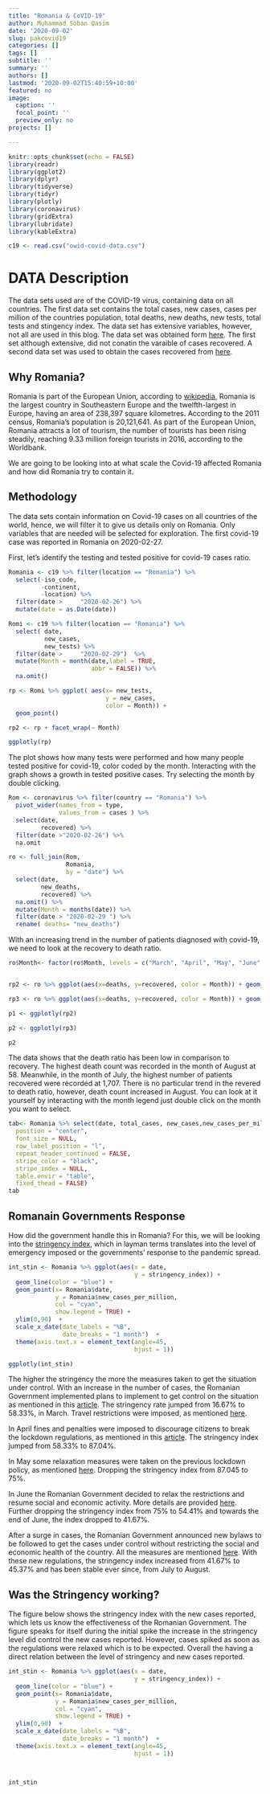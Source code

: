 ```yaml
---
title: "Romania & CoVID-19"
author: Muhammad Soban Qasim
date: '2020-09-02'
slug: pakcovid19
categories: []
tags: []
subtitle: ''
summary: ''
authors: []
lastmod: '2020-09-02T15:40:59+10:00'
featured: no
image:
  caption: ''
  focal_point: ''
  preview_only: no
projects: []

---
```



```r
knitr::opts_chunk$set(echo = FALSE)
library(readr)
library(ggplot2)
library(dplyr)
library(tidyverse)
library(tidyr)
library(plotly)
library(coronavirus)
library(gridExtra)
library(lubridate)
library(kableExtra)
```

```r
c19 <- read.csv("owid-covid-data.csv")
```



# DATA Description 

The data sets used are of the COVID-19 virus, containing data on all countries. The first data set contains the total cases, new cases, cases per million of the countries population, total deaths, new deaths, new tests, total tests and stingency index. The data set has extensive variables, however, not all are used in this blog. The data set was obtained form [here](https://ourworldindata.org/coronavirus-data). The first set although extensive, did not conatin the varaible of cases recovered. A second data set was used to obtain the cases recovered from [here](https://github.com/RamiKrispin/coronavirus).   

## Why Romania?

Romania is part of the European Union, according to [wikipedia](https://en.wikipedia.org/wiki/Romania#Tourism),  Romania is the largest country in Southeastern Europe and the twelfth-largest in Europe, having an area of 238,397 square kilometres. According to the 2011 census, Romania's population is 20,121,641. As part of the European Union, Romania attracts a  lot of tourism, the number of tourists has been rising steadily, reaching 9.33 million foreign tourists in 2016, according to the Worldbank.  

We are going to be looking into at what scale the Covid-19 affected Romania and how did Romania try to contain it. 

## Methodology

The data sets contain information on Covid-19 cases on all countries of the world, hence, we will filter it to give us details only on Romania. Only variables that are needed will be selected for exploration. The first covid-19 case was reported in Romania on 2020-02-27. 

First, let's identify the testing and tested positive for covid-19 cases ratio. 


```r
Romania <- c19 %>% filter(location == "Romania") %>% 
  select(-iso_code, 
         -continent, 
         -location) %>% 
  filter(date > 	"2020-02-26") %>% 
  mutate(date = as.Date(date))
```

```r
Romi <- c19 %>% filter(location == "Romania") %>% 
  select( date, 
          new_cases, 
          new_tests) %>% 
  filter(date > 	"2020-02-29")  %>% 
  mutate(Month = month(date,label = TRUE,
                       abbr = FALSE)) %>%
  na.omit() 
```

```r

rp <- Romi %>% ggplot( aes(x= new_tests, 
                           y = new_cases, 
                           color = Month)) + 
  geom_point() 

rp2 <- rp + facet_wrap(~ Month) 

ggplotly(rp)
```

The plot shows how many tests were performed and how many people tested positive for covid-19, color coded by the month. 
Interacting with the graph shows a growth in tested positive cases. Try selecting the month by double clicking. 

```r
Rom <- coronavirus %>% filter(country == "Romania") %>% 
  pivot_wider(names_from = type, 
              values_from = cases ) %>% 
  select(date, 
         recovered) %>% 
  filter(date >"2020-02-26") %>% 
  na.omit
```

```r
ro <- full_join(Rom, 
                Romania, 
                by = "date") %>% 
  select(date, 
         new_deaths, 
         recovered) %>% 
  na.omit() %>% 
  mutate(Month = months(date)) %>% 
  filter(date > "2020-02-29	") %>% 
  rename( deaths= "new_deaths")
```

With an increasing trend in the number of patients diagnosed with covid-19, we need to look at the recovery to death ratio. 

```r

ro$Month<- factor(ro$Month, levels = c("March", "April", "May", "June", "July","August"))


rp2 <- ro %>% ggplot(aes(x=deaths, y=recovered, color = Month)) + geom_point() + facet_wrap(~Month)

rp3 <- ro %>% ggplot(aes(x=deaths, y=recovered, color = Month)) + geom_point()

p1 <- ggplotly(rp2)

p2 <- ggplotly(rp3)

p2 

```

The data shows that the death ratio has been low in comparison to recovery. The highest death count was recorded in the month of August at 58. Meanwhile, in the month of July, the highest number of patients recovered were recorded at 1,707. There is no particular trend in the revered to death ratio, however, death count increased in August. You can look at it yourself by interacting with the month legend just double click on the month you want to select. 

```r
tab<- Romania %>% select(date, total_cases, new_cases,new_cases_per_million, total_deaths, new_deaths,new_tests, total_tests, stringency_index) %>% na.omit() %>% filter(date < 	"2020-03-18")%>% kable( ) %>% kable_styling(full_width = NULL,
  position = "center",
  font_size = NULL,
  row_label_position = "l",
  repeat_header_continued = FALSE,
  stripe_color = "black",
  stripe_index = NULL,
  table.envir = "table",
  fixed_thead = FALSE)
tab
```

## Romanain Governments Response

How did the government handle this in Romania? For this, we will be looking into the [stringency index](https://www.insightsonindia.com/2020/05/09/what-is-stringency-index/#:~:text=The%20Stringency%20Index%20is%20a%20number%20from%200,used%20by%20the%20Oxford%20COVID-19%20Government%20Response%20Tracker.), which in layman terms translates into the level of emergency imposed or the governments' response to the pandemic spread. 



```r
int_stin <- Romania %>% ggplot(aes(x = date, 
                                   y = stringency_index)) + 
  geom_line(color = "blue") + 
  geom_point(x= Romania$date, 
             y = Romania$new_cases_per_million, 
             col = "cyan", 
             show.legend = TRUE) + 
  ylim(0,90)  + 
  scale_x_date(date_labels = "%B",
               date_breaks = "1 month")  +
  theme(axis.text.x = element_text(angle=45, 
                                   hjust = 1)) 
```


```r
ggplotly(int_stin)
```

The higher the stringency the more the measures taken to get the situation under control. With an increase in the number of cases, the Romanian Government implemented plans to implement to get control on the situation as mentioned in this [article](https://stirioficiale.ro/informatii/continuarea-masurile-de-prevenire-si-limitare-a-eventualelor-imbolnaviri-cu-noul-coronavirus). The stringency rate jumped from 16.67% to 58.33%, in March. Travel restrictions were imposed, as mentioned [here](https://stirioficiale.ro/informatii/comunicat-de-presa-20-martie-ora-9-36am). 

In April fines and penalties were imposed to discourage citizens to break the lockdown regulations, as mentioned in this [article](https://stirioficiale.ro/informatii/buletin-de-presa-2-aprilie-2020-ora-13-00). The stringency index jumped from 58.33% to 87.04%. 

In May some relaxation measures were taken on the previous lockdown policy, as mentioned [here](https://stirioficiale.ro/informatii/informare-de-presa-9-mai-2020-ora-1-23-pm). Dropping the stringency index from 87.045 to 75%. 

In June the Romanian Government decided to relax the restrictions and resume social and economic activity. More details are provided [here](https://stirioficiale.ro/informatii/precizari-de-presa-15-iunie-2020). Further dropping the stringency index from 75% to 54.41% and towards the end of June, the index dropped to 41.67%. 

After a surge in cases, the Romanian  Government announced new bylaws to be followed to get the cases under control without restricting the social and economic health of the country. All the measures are mentioned [here](https://stirioficiale.ro/informatii/informare-de-presa-21-iulie-2020-ora-11-37). With these new regulations, the stringency index increased from 41.67% to 45.37% and has been stable ever since, from July to August. 

## Was the Stringency working?

The figure below shows the stringency index with the new cases reported, which lets us know the effectiveness of the Romanian Government. The figure speaks for itself during the initial spike the increase in the stringency level did control the new cases reported. However, cases spiked as soon as the regulations were relaxed which is to be expected. Overall the having a direct relation between the level of stringency and new cases reported. 




```r
int_stin <- Romania %>% ggplot(aes(x = date, 
                                   y = stringency_index)) + 
  geom_line(color = "blue") + 
  geom_point(x= Romania$date, 
             y = Romania$new_cases_per_million, 
             col = "cyan", 
             show.legend = TRUE) + 
  ylim(0,90)  + 
  scale_x_date(date_labels = "%B",
               date_breaks = "1 month")  +
  theme(axis.text.x = element_text(angle=45, 
                                   hjust = 1)) 



int_stin
```





